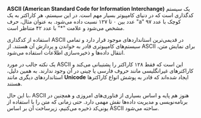 **ASCII (American Standard Code for Information Interchange)** یک سیستم کدگذاری است که در دنیای کامپیوتر بسیار مهم است. در این سیستم، هر کاراکتر به یک عدد بین ۰ تا ۱۲۷ نسبت داده می‌شود. به عنوان مثال، حرف "a" کوچک با عدد ۹۷ مشخص می‌شود و علامت "*" با عدد ۴۲ متناظر است.

استفاده از کدگذاری ASCII در قدیمی‌ترین استانداردهای موجود قرار دارد و تمامی سیستم‌های کامپیوتری قادر به خواندن و پردازش آن هستند. از ASCII برای نمایش متن، انتقال داده‌ها و ذخیره‌سازی اطلاعات استفاده می‌شود.

یک نکته جالب در مورد ASCII این است که فقط ۱۲۸ کاراکتر را پشتیبانی می‌کند و کاراکترهای غیرانگلیسی مانند حروف فارسی یا چینی در آن وجود ندارند. به همین دلیل، استانداردهای دیگری مانند **Unicode** ایجاد شده‌اند که قادر به پوشش انواع کاراکترها هستند.

با این حال، ASCII هنوز هم پایه و اساس بسیاری از فناوری‌های امروزی و همچنین در برنامه‌نویسی و مدیریت داده‌ها نقش مهمی دارد. حتی زمانی که متن را با استفاده از یونی‌کد ذخیره می‌کنیم، زیرساخت آن بر اساس ASCII ساخته می‌شود.